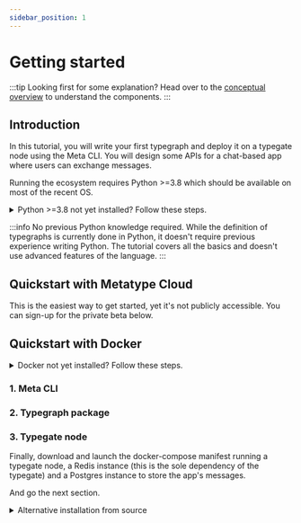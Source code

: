 ```yaml
---
sidebar_position: 1
---
```



# Getting started

<Metatype />

:::tip Looking first for some explanation?
Head over to the [conceptual overview](/docs/concepts/overview) to understand the components.
:::

## Introduction

In this tutorial, you will write your first typegraph and deploy it on a typegate node using the Meta CLI.
You will design some APIs for a chat-based app where users can exchange messages.

Running the ecosystem requires Python >=3.8 which should be available on most of the recent OS.

<details>
  <summary>Python >=3.8 not yet installed? Follow these steps.</summary>

<Tabs>
  <TabItem value="linux" label="Debian-based Linux" default>

```bash
$ sudo apt-get update
$ sudo apt-get install python3 python3-pip python3-venv
```

  </TabItem>
  <TabItem value="macos" label="MacOS">

```bash
$ brew install python3
```

  </TabItem>
  <TabItem value="windows" label="Windows">

Download the [Python installer](https://www.python.org/downloads/windows/) from the official website and follow the installation steps.

  </TabItem>
</Tabs>

Then verify that you have a version higher than 3.8:

```bash
$ python --version # or python3 --version
Python 3.8.16
```

</details>

:::info No previous Python knowledge required.
While the definition of typegraphs is currently done in Python, it doesn't require previous experience writing Python.
The tutorial covers all the basics and doesn't use advanced features of the language.
:::

## Quickstart with Metatype Cloud

This is the easiest way to get started, yet it's not publicly accessible. You can sign-up for the private beta below.

<Newsletter />

## Quickstart with Docker

<details>
  <summary>Docker not yet installed? Follow these steps.</summary>

<Tabs>
  <TabItem value="linux" label="Debian-based Linux" default>

```bash
$ curl -fsSL https://get.docker.com -o get-docker.sh
$ sudo sh get-docker.sh
```

  </TabItem>
  <TabItem value="macos" label="MacOS">

```bash
$ softwareupdate --install-rosetta # if you're on an Apple Silicon
$ brew install docker
```

  </TabItem>
  <TabItem value="windows" label="Windows">

Download the [Docker installer](https://docs.docker.com/desktop/install/windows-install/) from the official website and follow the installation steps.

  </TabItem>
</Tabs>
</details>

### 1. Meta CLI

<InstallMetaCli />

### 2. Typegraph package

<InstallTypegraph />

### 3. Typegate node

Finally, download and launch the docker-compose manifest running a typegate node, a Redis instance (this is the sole dependency of the typegate) and a Postgres instance to store the app's messages.

<InstallTypegate />

And go the next section.

<details>
  <summary>Alternative installation from source</summary>

Alternatively, you can install directly the `typegraph` package and the CLI from the GitHub repository (useful to check out unreleased features).

```
$ pip3 install --upgrade git+https://github.com/metatypedev/metatype#subdirectory=typegraph
$ cargo install --force meta-cli --git https://github.com/metatypedev/metatype --locked
```

</details>
